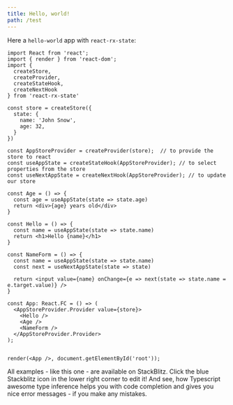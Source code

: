 ```yaml
---
title: Hello, world!
path: /test
---
```



Here a `hello-world` app with `react-rx-state`:

```code src=https://stackblitz.com/edit/react-rx-state-hello-world
import React from 'react';
import { render } from 'react-dom';
import {
  createStore,
  createProvider,
  createStateHook,
  createNextHook
} from 'react-rx-state'

const store = createStore({
  state: {
    name: 'John Snow',
    age: 32,
  }
})

const AppStoreProvider = createProvider(store);  // to provide the store to react
const useAppState = createStateHook(AppStoreProvider); // to select properties from the store
const useNextAppState = createNextHook(AppStoreProvider); // to update our store

const Age = () => {
  const age = useAppState(state => state.age)
  return <div>{age} years old</div>
}

const Hello = () => {
  const name = useAppState(state => state.name)
  return <h1>Hello {name}</h1>
}

const NameForm = () => {
  const name = useAppState(state => state.name)
  const next = useNextAppState(state => state)

  return <input value={name} onChange={e => next(state => state.name = e.target.value)} />
}

const App: React.FC = () => (
  <AppStoreProvider.Provider value={store}>
    <Hello />
    <Age />
    <NameForm />
  </AppStoreProvider.Provider>
);


render(<App />, document.getElementById('root'));
```

All examples - like this one - are available on StackBlitz. Click the blue Stackblitz icon in the lower right corner to edit it!
And see, how Typescript awesome type inference helps
you with code completion and gives you nice error messages - if you make any
mistakes.

